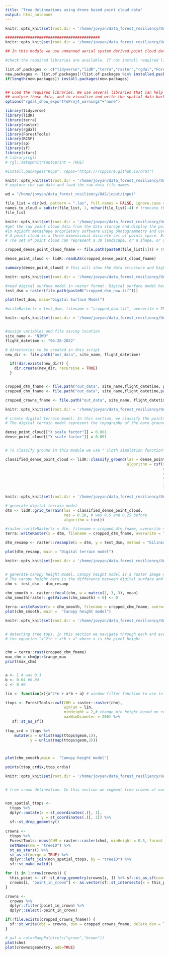 ---
title: "Tree delineations using drone based point cloud data"
output: html_notebook
---

```{r, setup, include=FALSE}
knitr::opts_knit$set(root.dir = '/home/jovyan/data_forest_resiliency/UAS/input/input')

```


```{r}
##########################################
knitr::opts_knit$set(root.dir = '/home/jovyan/data_forest_resiliency/UAS/input/input')

## In this module we use unmanned aerial system derived point cloud data to delineate individual tree locations and their individual canopy areas.

#check the required libraries are available. If not install required libraries.

list.of.packages <- c("tidyverse","lidR","terra","raster","rgdal","ForestTools","RCSF","sp","sf","stars")
new.packages <- list.of.packages[!(list.of.packages %in% installed.packages()[,"Package"])]
if(length(new.packages)) install.packages(new.packages)


## Load the required libraries. We use several libraries that can help with data loading, reading spatial data including raster and point cloud data, 
## analyse those data, and to visualize and write the spatial data back into a desired location.
options("rgdal_show_exportToProj4_warnings"="none")

library(tidyverse)
library(lidR)
library(terra)
library(raster)
library(rgdal)
library(ForestTools)
library(RCSF)
library(sp)
library(sf)
library(stars)
# library(rgl)
# rgl::setupKnitr(autoprint = TRUE)

#install.packages("Rcpp", repos="https://rcppcore.github.io/drat")

```


```{r}

knitr::opts_knit$set(root.dir = '/home/jovyan/data_forest_resiliency/UAS/input/input')
# explore the raw data and load the raw data file names

wd = "/home/jovyan/data_forest_resiliency/UAS/input/input"

file_list = dir(wd, pattern = ".las", full.names = FALSE, ignore.case = TRUE) 
names_to_cloud = substr(file_list, 1, nchar(file_list)-4) # truncate the file names only to get the name part eliminating the extension.
file_list
```


```{r}

knitr::opts_knit$set(root.dir = '/home/jovyan/data_forest_resiliency/UAS/input/input')
#get the raw point cloud data from the data storage and display the point cloud. The point cloud data was produced 
#in Agisoft metashape proprietary software using photogrammetry and used hundreds of RBG images collected using a phantom 4 pro drone.
# A point cloud is a three dimensional discrete set of points space. Each point can be identified using a set of three Cartesian coordinates (X, Y, and Z).
# The set of point cloud can represent a 3D landscape, or a shape, or an object. 

cropped_dense_point_cloud_fname <- file.path(paste0(file_list[1])) # the number here to say data from which file in the list we want to load

dense_point_cloud <- lidR::readLAS(cropped_dense_point_cloud_fname)

summary(dense_point_cloud) # this will show the data structure and high level information within the point cloud file we loaded.

```


```{r}

knitr::opts_knit$set(root.dir = '/home/jovyan/data_forest_resiliency/UAS/input/input')

#read digital surface model in raster format. Digital surface model here was created using proprietary software called Agisoft metashape. 
test_dsm = raster(file.path(paste0("cropped_dsm_new.tif")))

plot(test_dsm, main="Digital Surface Model")

#writeRaster(x = test_dsm, filename = "cropped_dsm.tif", overwrite = TRUE)

```


```{r}

knitr::opts_knit$set(root.dir = '/home/jovyan/data_forest_resiliency/UAS/input/input')


#assign variables and file saving location
site_name <- "NIWO"
flight_datetime <- "06-28-2022"

# directories to be created in this script
new_dir <- file.path("out_data", site_name, flight_datetime)

  if(!dir.exists(new_dir)) {
    dir.create(new_dir, recursive = TRUE)
  }


cropped_dtm_fname <- file.path("out_data", site_name,flight_datetime, paste0(names_to_cloud[1], "_dtm2.tif"))
cropped_chm_fname <- file.path("out_data", site_name,flight_datetime,paste0(names_to_cloud[1], "_chm2.tif"))

cropped_crowns_fname <- file.path("out_data", site_name, flight_datetime,paste0(names_to_cloud[1], "_crowns_cropped2.gpkg"))
```


```{r}

knitr::opts_knit$set(root.dir = '/home/jovyan/data_forest_resiliency/UAS/input/input')

# create digital terrain model. In this section, we classify the points into ground and above ground points. Then use ground points to generate digital terrain model.
# The digital terrain model represent the topography of the bare ground underneath the trees, grass or shrubs.

dense_point_cloud[["X scale factor"]] = 0.001
dense_point_cloud[["Y scale factor"]] = 0.001


# To classify ground in this module we use " cloth simulation function" algorithm. More information about the algorithm can be found https://r-lidar.github.io/lidRbook/gnd.html. The algorithm is first proposed by https://doi.org/10.3390/rs8060501

classified_dense_point_cloud <- lidR::classify_ground(las = dense_point_cloud,
                                                      algorithm = csf(sloop_smooth = TRUE, # When sharp slopes exist, smooth to reduced errors.
                                                                      class_threshold = 0.5, #Distance to the simulated cloth to classify point into ground/non-ground.
                                                                      cloth_resolution = 0.25, # distance between points in the point cloud
                                                                      rigidness = 1, #1:fit rugged terrain, 2:medium cloth, 3: hard cloth (for flat terrain) 
                                                                      iterations = 500,
                                                                      time_step = 0.65)) #Time step when simulating the cloth under the gravity. 


```


```{r}

knitr::opts_knit$set(root.dir = '/home/jovyan/data_forest_resiliency/UAS/input/input')

# generate digital terrain model
dtm <- lidR::grid_terrain(las = classified_dense_point_cloud,
                          res = 0.10, # was 0.5 and 0.25 before
                          algorithm = tin())

#raster::writeRaster(x = dtm, filename = cropped_dtm_fname, overwrite = TRUE)
terra::writeRaster(x = dtm, filename = cropped_dtm_fname, overwrite = TRUE)

dtm_resamp <- raster::resample(x = dtm, y = test_dsm, method = "bilinear")

plot(dtm_resamp, main = "Digital terrain model")
```


```{r}

knitr::opts_knit$set(root.dir = '/home/jovyan/data_forest_resiliency/UAS/input/input')


# generate canopy height model. canopy height model is a raster image where the values in pixel represents the canopy height at that pixel.
# The canopy height here is the difference between digital surface and the digital terrain models.
chm <- test_dsm - dtm_resamp
  
chm_smooth <- raster::focal(chm, w = matrix(1, 3, 3), mean)
chm_smooth[raster::getValues(chm_smooth) < 0] <- 0

terra::writeRaster(x = chm_smooth, filename = cropped_chm_fname, overwrite = TRUE)
plot(chm_smooth, main =  "Canopy height model")
```


```{r}

knitr::opts_knit$set(root.dir = '/home/jovyan/data_forest_resiliency/UAS/input/input')


# detecting tree tops. In this section we navigate through each and every cell with a given moving window filter. The vwf or the variable window filter algorithm developed by Popescu and Wynne (2004). The size of the window changes based on the height of the cell on which it is centered.  from the cell that has the maximum height in the canopy height model and assign them to a certain tree. Thus it is important to define the variable size window at the first. Here we use 
# the equation "x^2*c + x*b + a" where x is the pixel height.  


chm = terra::rast(cropped_chm_fname)
max_chm = chm@ptr$range_max
print(max_chm)


a <- 1 # was 0.3
b <- 0.04 #0.04
c <- 0 #0

lin <- function(x){x^2*c + x*b + a} # window filter function to use in next step

ttops <- ForestTools::vwf(CHM = raster::raster(chm), 
                          winFun = lin, 
                          minHeight = 2,# change min height based on research objectives 
                          maxWinDiameter = 200) %>% 
   sf::st_as_sf()
    
ttop_crd = ttops %>%
    mutate(x = unlist(map(ttops$geom,1)),
           y = unlist(map(ttops$geom,2)))



plot(chm_smooth,main =  "Canopy height model")

points(ttop_crd$x,ttop_crd$y)

```


```{r}

knitr::opts_knit$set(root.dir = '/home/jovyan/data_forest_resiliency/UAS/input/input')


# tree crown delineation. In this section we segment tree crowns of each tree top we generated in the earlier step. We use "mcws" watershed algorithm.  


non_spatial_ttops <-
  ttops %>%
  dplyr::mutate(x = st_coordinates(.)[, 1],
                y = st_coordinates(.)[, 2]) %>%
  sf::st_drop_geometry()
  
crowns <-
  ttops %>%
  ForestTools::mcws(CHM = raster::raster(chm), minHeight = 0.5, format = "raster") %>% # # minheight here should be less than minheight in ttops
  setNames(nm = "treeID") %>%
  st_as_stars() %>%
  st_as_sf(merge = TRUE) %>%
  dplyr::left_join(non_spatial_ttops, by = "treeID") %>% 
  sf::st_make_valid()

for (i in 1:nrow(crowns)) {
  this_point <- sf::st_drop_geometry(crowns[i, ]) %>% sf::st_as_sf(coords = c("x", "y"), crs = sf::st_crs(crowns))
  crowns[i, "point_in_crown"] <- as.vector(sf::st_intersects(x = this_point, y = crowns[i, ], sparse = FALSE))
}

crowns <-
  crowns %>% 
  dplyr::filter(point_in_crown) %>% 
  dplyr::select(-point_in_crown)

if(!file.exists(cropped_crowns_fname)) {
  sf::st_write(obj = crowns, dsn = cropped_crowns_fname, delete_dsn = TRUE)
}

# pal = colorRampPalette(c("green","brown"))
plot(chm)
plot(crowns$geometry, add=TRUE)

```



